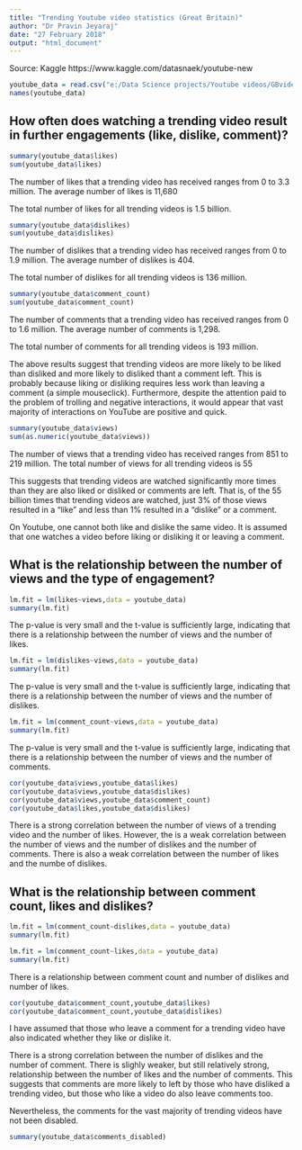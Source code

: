 ---
title: "Trending Youtube video statistics (Great Britain)"
author: "Dr Pravin Jeyaraj"
date: "27 February 2018"
output: "html_document"
---

Source: Kaggle
https://www.kaggle.com/datasnaek/youtube-new

```{r}

youtube_data = read.csv("e:/Data Science projects/Youtube videos/GBvideos.csv/GBvideos.csv")
names(youtube_data)

```

## How often does watching a trending video result in further engagements (like, dislike, comment)?

```{r}

summary(youtube_data$likes)
sum(youtube_data$likes)

```

The number of likes that a trending video has received ranges from 0 to 3.3 million. The average number of likes is 11,680 

The total number of likes for all trending videos is 1.5 billion. 

```{r}

summary(youtube_data$dislikes)
sum(youtube_data$dislikes)

```

The number of dislikes that a trending video has received ranges from 0 to 1.9 million. The average number of dislikes is 404. 

The total number of dislikes for all trending videos is 136 million.

```{r}

summary(youtube_data$comment_count)
sum(youtube_data$comment_count)

```

The number of comments that a trending video has received ranges from 0 to 1.6 million. The average number of comments is 1,298.

The total number of comments for all trending videos is 193 million.

The above results suggest that trending videos are more likely to be liked than disliked and more likely to disliked thant a comment left. This is probably because liking or disliking requires less work than leaving a comment (a simple mouseclick). Furthermore, despite the attention paid to the problem of trolling and negative interactions, it would appear that vast majority of interactions on YouTube are positive and quick. 


```{r  v}

summary(youtube_data$views)
sum(as.numeric(youtube_data$views))

```

The number of views that a trending video has received ranges from 851 to 219 million. The total number of views for all trending videos is 55 

This suggests that trending videos are watched significantly more times than they are also liked or disliked or comments are left. That is, of the 55 billion times that trending videos are watched, just 3% of those views resulted in a "like" and less than 1% resulted in a "dislike" or a comment. 

On Youtube, one cannot both like and dislike the same video. It is assumed that one watches a video before liking or disliking it or leaving a comment.

## What is the relationship between the number of views and the type of engagement?

```{r}

lm.fit = lm(likes~views,data = youtube_data)
summary(lm.fit)

```

The p-value is very small and the t-value is sufficiently large, indicating that there is a relationship between the number of views and the number of likes.

```{r}

lm.fit = lm(dislikes~views,data = youtube_data)
summary(lm.fit)

```

The p-value is very small and the t-value is sufficiently large, indicating that there is a relationship between the number of views and the number of dislikes.

```{r}

lm.fit = lm(comment_count~views,data = youtube_data)
summary(lm.fit)

```
 
The p-value is very small and the t-value is sufficiently large, indicating that there is a relationship between the number of views and the number of comments.

```{r}

cor(youtube_data$views,youtube_data$likes)
cor(youtube_data$views,youtube_data$dislikes)
cor(youtube_data$views,youtube_data$comment_count)
cor(youtube_data$likes,youtube_data$dislikes)

```

There is a strong correlation between the number of views of a trending video and the number of likes. However, the is a weak correlation between the number of views and the number of dislikes and the number of comments. There is also a weak correlation between the number of likes and the numbe of dislikes.

## What is the relationship between comment count, likes and dislikes?

```{r}

lm.fit = lm(comment_count~dislikes,data = youtube_data)
summary(lm.fit)

```

```{r}

lm.fit = lm(comment_count~likes,data = youtube_data)
summary(lm.fit)

```

There is a relationship between comment count and number of dislikes and number of likes.

```{r}

cor(youtube_data$comment_count,youtube_data$likes)
cor(youtube_data$comment_count,youtube_data$dislikes)

```

I have assumed that those who leave a comment for a trending video have also indicated whether they like or dislike it.

There is a strong correlation between the number of dislikes and the number of comment. There is slighly weaker, but still relatively strong, relationship between the number of likes and the number of comments. This suggests that comments are more likely to left by those who have disliked a trending video, but those who like a video do also leave comments too.

Nevertheless, the comments for the vast majority of trending videos have not been disabled.

```{r}

summary(youtube_data$comments_disabled)

```




